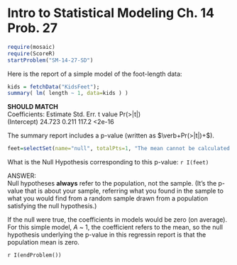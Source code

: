 Intro to Statistical Modeling Ch. 14 Prob. 27
========================================================
```r
require(mosaic)
require(ScoreR)
startProblem("SM-14-27-SD")
```
Here is the report of a simple model of the foot-length data:
```r
kids = fetchData("KidsFeet");
summary( lm( length ~ 1, data=kids ) )
```
**SHOULD MATCH**    
Coefficients:
          Estimate   Std. Err.  t value Pr(>|t|)    
(Intercept) 24.723       0.211    117.2   <2e-16 


The summary report includes a p-value (written as $\verb+Pr(>|t|)+$).
```r
feet=selectSet(name="null", totalPts=1, "The mean cannot be calculated."=FALSE, "The sample mean is zero."=FALSE, "The population mean is zero."=TRUE, "The sample mean is greater than zero."=FALSE, "The sample mean is less than zero."=FALSE, "The population mean is greater than zero."=FALSE, "The population mean is less than zero."=FALSE)
```
What is the Null Hypothesis corresponding to this p-value: `r I(feet)`

<aside>
ANSWER:    
Null hypotheses **always** refer to the population, not the sample. (It's the p-value that is about your sample, referring what you found in the sample to what you would find from a random sample drawn from a population satisfying the null hypothesis.)

If the null were true, the coefficients in models would be zero (on average).  For this simple model, *A* ~ 1, the coefficient refers to the mean, so the null hypothesis underlying the p-value in this regressin report is that the population mean is zero.
</aside>

`r I(endProblem())`